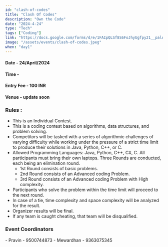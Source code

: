 ```yaml
---
id: "clash-of-codes"
title: "Clash Of Codes"
description: "Own the Code"
date: "2024-4-24"
type: "Tech" 
tags: ["Coding"]
link: "https://docs.google.com/forms/d/e/1FAIpQLSf8S6FoJhyUgfpy21__palAmQj_chtvw1ZcggNPU4ie8Syu-Q/viewform?usp=sf_link"
image: "/assets/events/clash-of-codes.jpeg"
when: "day1"
---
```


<h4>Date - 24/April/2024</h4>
<h4>Time - </h4>
<h4>Entry Fee - 100 INR </h4>
<h4>Venue - update soon</h4>
<h3>Rules :</h3>

- This is an Individual Contest.
- This is a coding contest based on algorithms, data structures, and problem solving.
- Competitors will be tasked with a series of algorithmic challenges of varying difficulty while working under the pressure of a strict time limit to produce their solutions in Java, Python, C++, or C.
- Allowed Programming Languages: Java, Python, C++, C#, C.
All participants must bring their own laptops.
Three Rounds are conducted, each being an elimination round.
  - 1st Round consists of basic problems.
  - 2nd Round consists of an Advanced coding Problem.
  - 3rd Round consists of an Advanced coding Problem with High complexity.
- Participants who solve the problem within the time limit will proceed to the next round.
- In case of a tie, time complexity and space complexity will be analyzed for the result.
- Organizer results will be final.
- If any team is caught cheating, that team will be disqualified.


<h3>Event Coordinators</h3>
- Pravin - 9500744873  
- Mewardhan - 9363075345